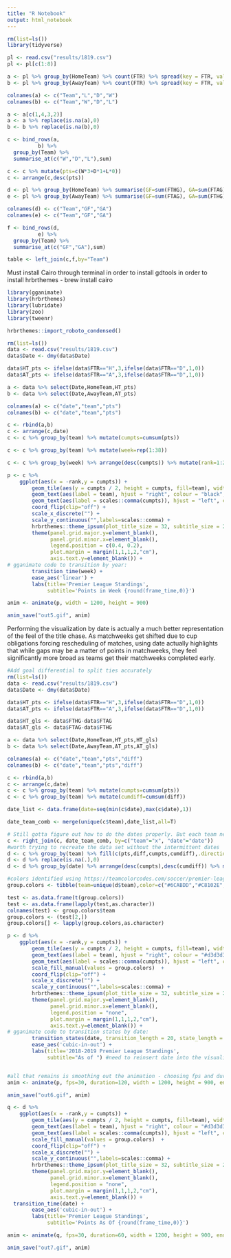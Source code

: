 ```yaml
---
title: "R Notebook"
output: html_notebook
---
```


```r
rm(list=ls())
library(tidyverse)
```

```r
pl <- read.csv("results/1819.csv")
pl <- pl[c(1:8)]

a <- pl %>% group_by(HomeTeam) %>% count(FTR) %>% spread(key = FTR, value= n)
b <- pl %>% group_by(AwayTeam) %>% count(FTR) %>% spread(key = FTR, value= n)

colnames(a) <- c("Team","L","D","W")
colnames(b) <- c("Team","W","D","L")

a <- a[c(1,4,3,2)]
a <- a %>% replace(is.na(a),0)
b <- b %>% replace(is.na(b),0)

c <- bind_rows(a, 
          b) %>% 
  group_by(Team) %>% 
  summarise_at(c("W","D","L"),sum)

c <- c %>% mutate(pts=c(W*3+D*1+L*0))
c <- arrange(c,desc(pts))

d <- pl %>% group_by(HomeTeam) %>% summarise(GF=sum(FTHG), GA=sum(FTAG))
e <- pl %>% group_by(AwayTeam) %>% summarise(GF=sum(FTAG), GA=sum(FTHG))

colnames(d) <- c("Team","GF","GA")
colnames(e) <- c("Team","GF","GA")

f <- bind_rows(d, 
          e) %>% 
  group_by(Team) %>% 
  summarise_at(c("GF","GA"),sum)

table <- left_join(c,f,by="Team")
```

Must install Cairo through terminal in order to install gdtools in order to install hrbrthemes
- brew install cairo

```r
library(gganimate)
library(hrbrthemes)
library(lubridate)
library(zoo)
library(tweenr)

hrbrthemes::import_roboto_condensed()
```

```r
rm(list=ls())
data <- read.csv("results/1819.csv")
data$Date <- dmy(data$Date)

data$HT_pts <- ifelse(data$FTR=="H",3,ifelse(data$FTR=="D",1,0))
data$AT_pts <- ifelse(data$FTR=="A",3,ifelse(data$FTR=="D",1,0))

a <- data %>% select(Date,HomeTeam,HT_pts)
b <- data %>% select(Date,AwayTeam,AT_pts)

colnames(a) <- c("date","team","pts")
colnames(b) <- c("date","team","pts")

c <- rbind(a,b)
c <- arrange(c,date)
c <- c %>% group_by(team) %>% mutate(cumpts=cumsum(pts))

c <- c %>% group_by(team) %>% mutate(week=rep(1:38))

c <- c %>% group_by(week) %>% arrange(desc(cumpts)) %>% mutate(rank=1:20)
```

```r
p <- c %>%
    ggplot(aes(x = -rank,y = cumpts)) +
        geom_tile(aes(y = cumpts / 2, height = cumpts, fill=team), width = 0.9) +
        geom_text(aes(label = team), hjust = "right", colour = "black", fontface = "bold") +
        geom_text(aes(label = scales::comma(cumpts)), hjust = "left", colour = "grey30") +
        coord_flip(clip="off") + 
        scale_x_discrete("") + 
        scale_y_continuous("",labels=scales::comma) +
        hrbrthemes::theme_ipsum(plot_title_size = 32, subtitle_size = 24, caption_size = 20, base_size = 20) +
        theme(panel.grid.major.y=element_blank(),
              panel.grid.minor.x=element_blank(),
              legend.position = c(0.4, 0.2),
              plot.margin = margin(1,1,1,2,"cm"),
              axis.text.y=element_blank()) +
# gganimate code to transition by year:
        transition_time(week) +
        ease_aes('linear') + 
        labs(title='Premier League Standings',
             subtitle='Points in Week {round(frame_time,0)}')

anim <- animate(p, width = 1200, height = 900)

anim_save("out5.gif", anim)
```

Performing the visualization by date is actually a much better representation of the feel of the title chase. As matchweeks get shifted due to cup obligations forcing rescheduling of matches, using date actually highlights that while gaps may be a matter of points in matchweeks, they feel significantly more broad as teams get their matchweeks completed early.

```r
#Add goal differential to split ties accurately
rm(list=ls())
data <- read.csv("results/1819.csv")
data$Date <- dmy(data$Date)

data$HT_pts <- ifelse(data$FTR=="H",3,ifelse(data$FTR=="D",1,0))
data$AT_pts <- ifelse(data$FTR=="A",3,ifelse(data$FTR=="D",1,0))

data$HT_gls <- data$FTHG-data$FTAG
data$AT_gls <- data$FTAG-data$FTHG

a <- data %>% select(Date,HomeTeam,HT_pts,HT_gls)
b <- data %>% select(Date,AwayTeam,AT_pts,AT_gls)

colnames(a) <- c("date","team","pts","diff")
colnames(b) <- c("date","team","pts","diff")

c <- rbind(a,b)
c <- arrange(c,date)
c <- c %>% group_by(team) %>% mutate(cumpts=cumsum(pts))
c <- c %>% group_by(team) %>% mutate(cumdiff=cumsum(diff))

date_list <- data.frame(date=seq(min(c$date),max(c$date),1))

date_team_comb <- merge(unique(c$team),date_list,all=T)

# Still gotta figure out how to do the dates properly. But each team needs each date represented with the total cumulative points upto that date. Once that is complete, it will be easy to created the updated rankings in Line 143 by switching group_by(week) to group_by(date).
c <- right_join(c, date_team_comb, by=c("team"="x", "date"="date"))
#worth trying to recreate the data set without the intermittent dates
d <- c %>% group_by(team) %>% fill(c(pts,diff,cumpts,cumdiff),.direction = ("down"))
d <- d %>% replace(is.na(.),0)
d <- d %>% group_by(date) %>% arrange(desc(cumpts),desc(cumdiff)) %>% mutate(rank=1:20)
```

```r
#colors identified using https://teamcolorcodes.com/soccer/premier-league-color-codes/
group.colors <- tibble(team=unique(d$team),color=c("#6CABDD","#C8102E","#034694","#132257","#EF0107","#DA291C","#FDB913","#003399","#003090","#7A263A","#FBEE23","1B458F","#241F20","#DA291C","#6C1D45","#D71920","#0057B8","#0070B5","#CC0000","#0E63AD"))

test <- as.data.frame(t(group.colors))
test <- as.data.frame(lapply(test,as.character))
colnames(test) <- group.colors$team
group.colors <- (test[2,])
group.colors[] <- lapply(group.colors,as.character)
```


```r
p <- d %>% 
    ggplot(aes(x = -rank,y = cumpts)) +
        geom_tile(aes(y = cumpts / 2, height = cumpts, fill=team), width = 0.9) +
        geom_text(aes(label = team), hjust = "right", colour = "#d3d3d3", fontface = "bold", size = 12) +
        geom_text(aes(label = scales::comma(cumpts)), hjust = "left", colour = "grey30", fontface = "bold", size = 12) +
        scale_fill_manual(values = group.colors)  +
        coord_flip(clip="off") + 
        scale_x_discrete("") + 
        scale_y_continuous("",labels=scales::comma) +
        hrbrthemes::theme_ipsum(plot_title_size = 32, subtitle_size = 24, caption_size = 20, base_size = 20) +
        theme(panel.grid.major.y=element_blank(),
              panel.grid.minor.x=element_blank(),
              legend.position = "none",
              plot.margin = margin(1,1,1,2,"cm"),
              axis.text.y=element_blank()) +
# gganimate code to transition states by date:
        transition_states(date, transition_length = 20, state_length = .1, wrap = FALSE) +
        ease_aes('cubic-in-out') + 
        labs(title='2018-2019 Premier League Standings',
             subtitle="As of ") #need to reinsert date into the visualization to see when state changes are happening.


#all that remains is smoothing out the animation - choosing fps and duration far better than attempting to choose the correct number of frames
anim <- animate(p, fps=30, duration=120, width = 1200, height = 900, end_pause = 10)

anim_save("out6.gif", anim)
```

```r
q <- d %>% 
    ggplot(aes(x = -rank,y = cumpts)) +
        geom_tile(aes(y = cumpts / 2, height = cumpts, fill=team), width = 0.9) +
        geom_text(aes(label = team), hjust = "right", colour = "#d3d3d3", fontface = "bold", size = 12) +
        geom_text(aes(label = scales::comma(cumpts)), hjust = "left", colour = "grey30", fontface = "bold", size = 12) +
        scale_fill_manual(values = group.colors)  +
        coord_flip(clip="off") + 
        scale_x_discrete("") + 
        scale_y_continuous("",labels=scales::comma) +
        hrbrthemes::theme_ipsum(plot_title_size = 32, subtitle_size = 24, caption_size = 20, base_size = 20) +
        theme(panel.grid.major.y=element_blank(),
              panel.grid.minor.x=element_blank(),
              legend.position = "none",
              plot.margin = margin(1,1,1,2,"cm"),
              axis.text.y=element_blank()) +
  transition_time(date) +
        ease_aes('cubic-in-out') + 
        labs(title='Premier League Standings',
             subtitle='Points As Of {round(frame_time,0)}')

anim <- animate(q, fps=30, duration=60, width = 1200, height = 900, end_pause = 10)

anim_save("out7.gif", anim)
  
```

